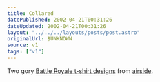 ```yaml
---
title: Collared
datePublished: 2002-04-21T00:31:26
dateUpdated: 2002-04-21T00:31:26
layout: "../../../layouts/posts/post.astro"
originalUrl: $UNKNOWN
source: v1
tags: ["v1"]
---
```


Two gory [Battle Royale t-shirt designs][1] from [airside][2].

[1]: http://www.airside.co.uk/t-shirt/battle/ "Battle Royale t-shirts: Girls #3 Kanai and Boys #7 Kuninobu"
[2]: http://www.airside.co.uk/ "airside"
